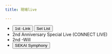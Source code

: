 ```yaml
---
title: 現場live

---
```


- <button class="link" onclick="window.open('https://pjsekai.sega.jp/colorfullive/1st-link/index.html', 'blank')" type="button">1st -Link</button><button type="button">Set List</button>
- 2nd Anniversary Special Live (CONNECT LIVE)
- 2nd -Will
- <button class="link" onclick="window.open('https://pjsekai.sega.jp/sekaisymphony/index.html', 'blank')" type="button">SEKAI Symphony</button>